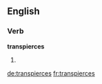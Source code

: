 
==English==

===Verb===
'''transpierces'''

# {{third-person singular of|transpierce}}

[[de:transpierces]]
[[fr:transpierces]]